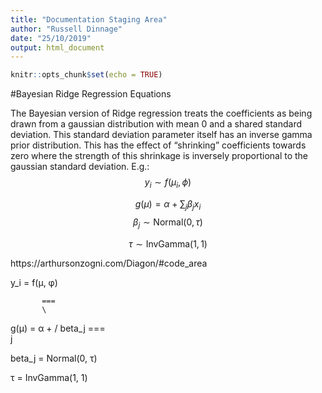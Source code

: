 ```yaml
---
title: "Documentation Staging Area"
author: "Russell Dinnage"
date: "25/10/2019"
output: html_document
---
```


```r
knitr::opts_chunk$set(echo = TRUE)
```

#Bayesian Ridge Regression Equations

The Bayesian version of Ridge regression treats the \eqn{\beta} coefficients as being drawn from a
gaussian distribution with mean 0 and a shared standard deviation. This standard deviation parameter itself
has an inverse gamma prior distribution. This has the effect of "shrinking" coefficients towards zero where the
strength of this shrinkage is inversely proportional to the gaussian standard deviation. E.g.:
$$y_i \sim f\left(\mu_i, \phi\right)$$

$$g\left(\mu\right) = \alpha + \sum_j\beta_jx_i$$
$$\beta_j \sim \text{Normal}\left(0, \tau\right)$$

$$\tau \sim \text{InvGamma}\left(1, 1\right)$$

https://arthursonzogni.com/Diagon/#code_area


y_i = f(μ, φ)        
                     
           ===       
           \         
g(μ) = α + /   beta_j
           ===       
            j        
                     
beta_j = Normal(0, τ)
                     
τ = InvGamma(1, 1)
